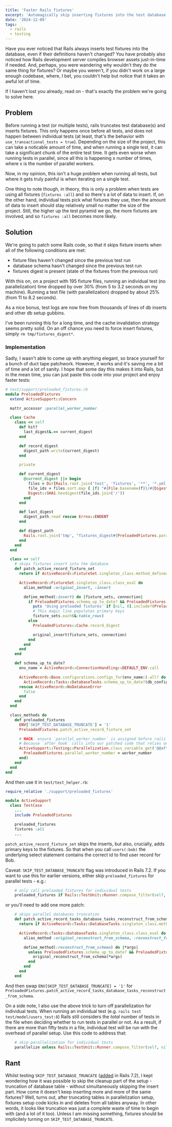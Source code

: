 ```yaml
---
title: 'Faster Rails fixtures'
excerpt: 'Automagically skip inserting fixtures into the test database to get faster local tests.'
date: '2024-12-09'
tags:
  - rails
  - testing
---
```


Have you ever noticed that Rails always inserts test fixtures into the database, even if their definitions haven't changed? You have probably also noticed how Rails development server compiles browser assets just-in-time if needed. And, perhaps, you were wandering why wouldn't they do the same thing for fixtures? Or maybe you weren't, if you didn't work on a large enough codebase, where, I bet, you couldn't help but notice that it takes an awful lot of time.

If I haven't lost you already, read on - that's exactly the problem we're going to solve here.

## Problem

Before running a test (or multiple tests), rails truncates test database(s) and inserts fixtures. This only happens once before all tests, and does not happen between individual tests (at least, that's the behavior with `use_transactional_tests = true`). Depending on the size of the project, this can take a noticable amount of time, and when running a single test, it can take a significant chunk of the entire test time. It gets even worse when running tests in parallel, since all this is happening x number of times, where x is the number of parallel workers.

Now, in my opinion, this isn't a huge problem when running all tests, but where it gets truly painful is when iterating on a single test.

One thing to note though, in theory, this is only a problem when tests are using all fixtures (`fixtures :all`) and so there's a lot of data to insert. If, on the other hand, individual tests pick what fixtures they use, then the amount of data to insert should stay relatively small no matter the size of the project. Still, the higher up the test pyramid we go, the more fixtures are involved, and so `fixtures :all` becomes more likely.

## Solution

We're going to patch some Rails code, so that it skips fixture inserts when all of the following conditions are met:

- fixture files haven't changed since the previous test run
- database schema hasn't changed since the previous test run
- fixtures digest is present (state of the fixtures from the previous run)

With this on, on a project with 195 fixture files, running an individual test (no parallelization) time dropped by over 30% (from 5 to 3.2 seconds on my machine). Running a test file (with parallelization) dropped by about 25% (from 11 to 8.2 seconds).

As a nice bonus, test logs are now free from thousands of lines of db inserts and other db setup gubbins.

I've been running this for a long time, and the cache invalidation strategy seems pretty solid. On an off chance you need to force insert fixtures, simply `rm tmp/fixtures_digest*`.

### Implementation

Sadly, I wasn't able to come up with anything elegant, so brace yourself for a bunch of duct tape patchwork. However, it works and it's saving me a bit of time and a lot of sanity. I hope that some day this makes it into Rails, but in the mean time, you can just paste this code into your project and enjoy faster tests:

```ruby
# test/support/preloaded_fixtures.rb
module PreloadedFixtures
  extend ActiveSupport::Concern

  mattr_accessor :parallel_worker_number

  class Cache
    class << self
      def hit?
        last_digest&.== current_digest
      end

      def record_digest
        digest_path.write(current_digest)
      end

      private

      def current_digest
        @current_digest ||= begin
          files = Dir[Rails.root.join('test', 'fixtures', '**', '*.yml')]
          file_ids = files.sort.map { |f| "#{File.basename(f)}/#{Digest::SHA1.file(f).hexdigest}" }
          Digest::SHA1.hexdigest(file_ids.join('/'))
        end
      end

      def last_digest
        digest_path.read rescue Errno::ENOENT
      end

      def digest_path
        Rails.root.join('tmp', "fixtures_digest#{PreloadedFixtures.parallel_worker_number}")
      end
    end
  end

  class << self
    # skips fixtures insert into the database
    def patch_active_record_fixture_set
      return if ActiveRecord::FixtureSet.singleton_class.method_defined?(:original_insert)

      ActiveRecord::FixtureSet.singleton_class.class_eval do
        alias_method :original_insert, :insert

        define_method(:insert) do |fixture_sets, connection|
          if PreloadedFixtures.schema_up_to_date? && PreloadedFixtures::Cache.hit? && fixture_sets.first.model_class.count.positive?
            puts 'Using preloaded fixtures' if [nil, 0].include?(PreloadedFixtures.parallel_worker_number)
            # This magic line populates primary keys
            fixture_sets.each(&:table_rows)
          else
            PreloadedFixtures::Cache.record_digest

            original_insert(fixture_sets, connection)
          end
        end
      end
    end

    def schema_up_to_date?
      env_name = ActiveRecord::ConnectionHandling::DEFAULT_ENV.call

      ActiveRecord::Base.configurations.configs_for(env_name:).all? do |db_config|
        ActiveRecord::Tasks::DatabaseTasks.schema_up_to_date?(db_config)
      rescue ActiveRecord::NoDatabaseError
        false
      end
    end
  end

  class_methods do
    def preloaded_fixtures
      ENV['SKIP_TEST_DATABASE_TRUNCATE'] = '1'
      PreloadedFixtures.patch_active_record_fixture_set

      # HACK: ensure `parallel_worker_number` is assigned before rails' setup fixtures `after_hook`.
      # Because `after_hook` calls into our patched code that relies on `parallel_worker_number`.
      ActiveSupport::Testing::Parallelization.class_variable_get('@@after_fork_hooks').unshift(proc do |worker_number|
        PreloadedFixtures.parallel_worker_number = worker_number
      end)
    end
  end
end
```

And then use it in `test/test_helper.rb`:

```ruby
require_relative './support/preloaded_fixtures'

module ActiveSupport
  class TestCase
    ...
    include PreloadedFixtures

    preloaded_fixtures
    fixtures :all
    ...
```

`patch_active_record_fixture_set` skips the inserts, but also, crucially, adds primary keys to the fixtures. So that when you call `users(:bob)` the underlying select statement contains the correct id to find user record for Bob.

Caveat: `SKIP_TEST_DATABASE_TRUNCATE` flag was introduced in Rails 7.2. If you want to use this for earlier versions, either skip `preloaded_fixtures` for parallel tests - e.g.:

```ruby
    # only call preloaded_fixtures for individual tests
    preloaded_fixtures if Rails::TestUnit::Runner.compose_filter(self, nil)
```

or you'll need to add one more patch:

```ruby
    # skips parallel databases truncation
    def patch_active_record_tasks_database_tasks_reconstruct_from_schema
      return if ActiveRecord::Tasks::DatabaseTasks.singleton_class.method_defined?(:original_reconstruct_from_schema)

      ActiveRecord::Tasks::DatabaseTasks.singleton_class.class_eval do
        alias_method :original_reconstruct_from_schema, :reconstruct_from_schema

        define_method(:reconstruct_from_schema) do |*args|
          unless PreloadedFixtures.schema_up_to_date? && PreloadedFixtures::Cache.hit?
            original_reconstruct_from_schema(*args)
          end
        end
      end
    end
```

And then swap `ENV[SKIP_TEST_DATABASE_TRUNCATE] = '1'` for `PreloadedFixtures.patch_active_record_tasks_database_tasks_reconstruct_from_schema`.

On a side note, I also use the above trick to turn off parallelization for individual tests. When running an individual test (e.g. `rails test test/model/users_test:8`) Rails still considers the _total_ number of tests in the file when deciding whether to run tests in parallel or not. As a result, if there are more than fifty tests in a file, individual test will be run with the overhead of parallel setup. Use this code to address that:

```ruby
    # skip parallelization for individual tests
    parallelize unless Rails::TestUnit::Runner.compose_filter(self, nil)
```

## Rant

Whilst testing `SKIP_TEST_DATABASE_TRUNCATE` ([added](https://github.com/rails/rails/pull/51686) in Rails 7.2), I kept wondering how it was possible to skip the cleanup part of the setup - truncation of database table - without simultaneously skipping the insert part. How come it doesn't keep inserting more and more of the same fixtures? Well, turns out, after truncating tables in parallelization setup, fixtures setup code kicks in and deletes from all tables anyway. In other words, it looks like truncation was just a complete waste of time to begin with (and a lot of it too). Unless I am missing something, fixtures should be implicitely turning on `SKIP_TEST_DATABASE_TRUNCATE`.
